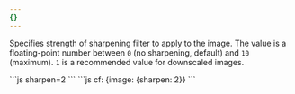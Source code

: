 ```yaml
---
{}
---
```


Specifies strength of sharpening filter to apply to the image. The value is a floating-point number between `0` (no sharpening, default) and `10` (maximum). `1` is a recommended value for downscaled images. 

<Tabs>
  <TabItem label="URL format">
    ```js 
    sharpen=2
    ```
  </TabItem>
  <TabItem label="Workers">
  ```js 
  cf: {image: {sharpen: 2}}
  ```
  </TabItem>
</Tabs>
